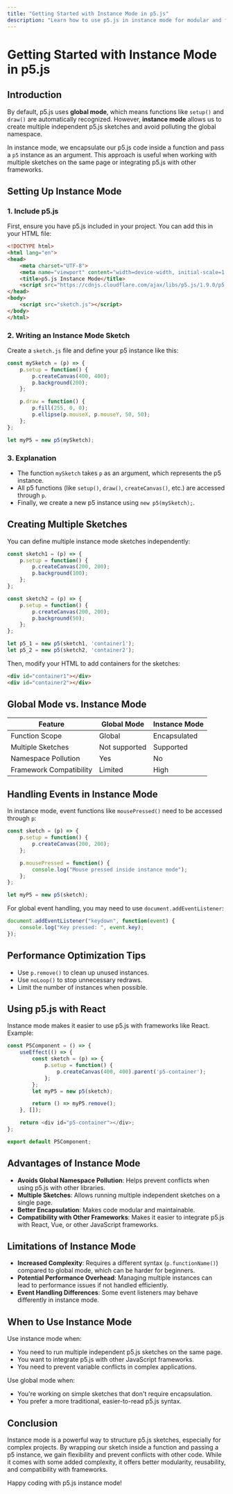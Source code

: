 ---
title: "Getting Started with Instance Mode in p5.js"
description: "Learn how to use p5.js in instance mode for modular and framework-friendly coding."
---


# Getting Started with Instance Mode in p5.js

## Introduction

By default, p5.js uses **global mode**, which means functions like `setup()` and `draw()` are automatically recognized. However, **instance mode** allows us to create multiple independent p5.js sketches and avoid polluting the global namespace.

In instance mode, we encapsulate our p5.js code inside a function and pass a `p5` instance as an argument. This approach is useful when working with multiple sketches on the same page or integrating p5.js with other frameworks.

## Setting Up Instance Mode

### 1. Include p5.js

First, ensure you have p5.js included in your project. You can add this in your HTML file:

```html
<!DOCTYPE html>
<html lang="en">
<head>
    <meta charset="UTF-8">
    <meta name="viewport" content="width=device-width, initial-scale=1.0">
    <title>p5.js Instance Mode</title>
    <script src="https://cdnjs.cloudflare.com/ajax/libs/p5.js/1.9.0/p5.min.js"></script>
</head>
<body>
    <script src="sketch.js"></script>
</body>
</html>
```

### 2. Writing an Instance Mode Sketch

Create a `sketch.js` file and define your p5 instance like this:

```js
const mySketch = (p) => {
    p.setup = function() {
        p.createCanvas(400, 400);
        p.background(200);
    };

    p.draw = function() {
        p.fill(255, 0, 0);
        p.ellipse(p.mouseX, p.mouseY, 50, 50);
    };
};

let myP5 = new p5(mySketch);
```

### 3. Explanation

- The function `mySketch` takes `p` as an argument, which represents the p5 instance.
- All p5 functions (like `setup()`, `draw()`, `createCanvas()`, etc.) are accessed through `p`.
- Finally, we create a new p5 instance using `new p5(mySketch);`.

## Creating Multiple Sketches

You can define multiple instance mode sketches independently:

```js
const sketch1 = (p) => {
    p.setup = function() {
        p.createCanvas(200, 200);
        p.background(100);
    };
};

const sketch2 = (p) => {
    p.setup = function() {
        p.createCanvas(200, 200);
        p.background(50);
    };
};

let p5_1 = new p5(sketch1, 'container1');
let p5_2 = new p5(sketch2, 'container2');
```

Then, modify your HTML to add containers for the sketches:

```html
<div id="container1"></div>
<div id="container2"></div>
```

## Global Mode vs. Instance Mode

| Feature               | Global Mode | Instance Mode |
|----------------------|------------|--------------|
| Function Scope      | Global      | Encapsulated |
| Multiple Sketches   | Not supported | Supported |
| Namespace Pollution | Yes        | No |
| Framework Compatibility | Limited | High |

## Handling Events in Instance Mode

In instance mode, event functions like `mousePressed()` need to be accessed through `p`:

```js
const sketch = (p) => {
    p.setup = function() {
        p.createCanvas(200, 200);
    };

    p.mousePressed = function() {
        console.log("Mouse pressed inside instance mode");
    };
};

let myP5 = new p5(sketch);
```

For global event handling, you may need to use `document.addEventListener`:

```js
document.addEventListener("keydown", function(event) {
    console.log("Key pressed: ", event.key);
});
```

## Performance Optimization Tips

- Use `p.remove()` to clean up unused instances.
- Use `noLoop()` to stop unnecessary redraws.
- Limit the number of instances when possible.

## Using p5.js with React

Instance mode makes it easier to use p5.js with frameworks like React. Example:

```js
const P5Component = () => {
    useEffect(() => {
        const sketch = (p) => {
            p.setup = function() {
                p.createCanvas(400, 400).parent('p5-container');
            };
        };
        let myP5 = new p5(sketch);

        return () => myP5.remove();
    }, []);

    return <div id="p5-container"></div>;
};

export default P5Component;
```

## Advantages of Instance Mode

- **Avoids Global Namespace Pollution**: Helps prevent conflicts when using p5.js with other libraries.
- **Multiple Sketches**: Allows running multiple independent sketches on a single page.
- **Better Encapsulation**: Makes code modular and maintainable.
- **Compatibility with Other Frameworks**: Makes it easier to integrate p5.js with React, Vue, or other JavaScript frameworks.

## Limitations of Instance Mode

- **Increased Complexity**: Requires a different syntax (`p.functionName()`) compared to global mode, which can be harder for beginners.
- **Potential Performance Overhead**: Managing multiple instances can lead to performance issues if not handled efficiently.
- **Event Handling Differences**: Some event listeners may behave differently in instance mode.

## When to Use Instance Mode

Use instance mode when:
- You need to run multiple independent p5.js sketches on the same page.
- You want to integrate p5.js with other JavaScript frameworks.
- You need to prevent variable conflicts in complex applications.

Use global mode when:
- You're working on simple sketches that don't require encapsulation.
- You prefer a more traditional, easier-to-read p5.js syntax.

## Conclusion

Instance mode is a powerful way to structure p5.js sketches, especially for complex projects. By wrapping our sketch inside a function and passing a p5 instance, we gain flexibility and prevent conflicts with other code. While it comes with some added complexity, it offers better modularity, reusability, and compatibility with frameworks.

Happy coding with p5.js instance mode!
